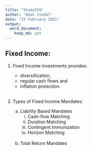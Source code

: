```yaml
---
title: "StudyCFA"
author: "Aman Jindal"
date: "23 February 2021"
output: 
  word_document: 
    keep_md: yes
---
```


## Fixed Income:



1. Fixed Income investments provides:
    
    - diversification,
    - regular cash flows and 
    - inflation protection.  
<br />

2. Types of Fixed Income Mandates:  

    a. Liability Based Mandates
        i. Cash-flow Matching
        ii. Duration Matching
        iii. Contingent Immunization
        iv. Horizon Matching
<br />        
    b. Total Return Mandates

            
    
    
    
    
    
    